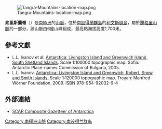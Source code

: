 [[Image:Tangra-Mountains-location-map.png|thumb]]

'''弗里斯蘭嶺'''（{{lang-en|Friesland Ridge}}）是[[南極洲|南極洲]]的[[山脈|山脈]]，位於[[南設得蘭群島|南設得蘭群島]]的[[利文斯頓島|利文斯頓島]]，屬於[[騰格里山脈|騰格里山脈]]的一部分，該山脈由6座山峰組成，最高點海拔高度1,700米。

== 參考文獻 ==
* L.L. Ivanov et al. [[:commons:Image:Livingston-Greenwich-map.jpg|Antarctica: Livingston Island and Greenwich Island, South Shetland Islands]]. Scale 1:100000 topographic map. Sofia: Antarctic Place-names Commission of Bulgaria, 2005.
* L.L. Ivanov. [http://apcbg.org/image023.jpg Antarctica: Livingston Island and Greenwich, Robert, Snow and Smith Islands.] {{Wayback|url=http://apcbg.org/image023.jpg |date=20080424075823 }} Scale 1:120000 topographic map.  Troyan: Manfred Wörner Foundation, 2009.  ISBN 978-954-92032-6-4

==外部連結==
* [http://data.aad.gov.au/aadc/gaz/scar/ SCAR Composite Gazetteer of Antarctica] {{WebCite|url=https://www.webcitation.org/5ug2CfC7m?url=http://data.aad.gov.au/aadc/gaz/scar/ |date=20101202140255 |dateformat=iso }}

{{Antarctica-geo-stub}}

[[Category:南極洲山脈|Category:南極洲山脈]]
[[Category:南设得兰群岛|Category:南设得兰群岛]]